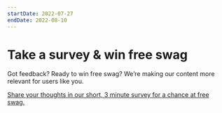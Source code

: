 ```yaml
---
startDate: 2022-07-27
endDate: 2022-08-10
---
```


# Take a survey & win free swag

Got feedback? Ready to win free swag? We’re making our content more relevant for users like you.

[Share your thoughts in our short, 3 minute survey for a chance at free swag.](https://newrelic.co1.qualtrics.com/jfe/form/SV_cOVPV0r31G6Wunc?source=banner)
